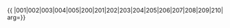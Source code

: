 {{ {{{1|PRC admin/showlist}}}
|001|002|003|004|005|200|201|202|203|204|205|206|207|208|209|210|
arg={{{arg|}}}}}